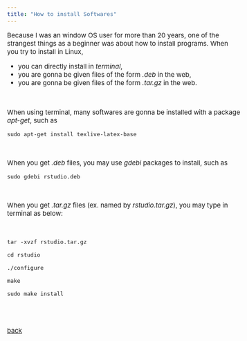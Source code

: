 ```yaml
---
title: "How to install Softwares"
---
```


<style type="text/css">

body, td {
   font-size: 15px;
}
pre {
  font-size: 15px
}
</style>


Because I was an window OS user for more than 20 years, one of the strangest things as a beginner was about how to install programs. When you try to install in Linux,

- you can directly install in *terminal*,
- you are gonna be given files of the form *.deb* in the web,
- you are gonna be given files of the form *.tar.gz* in the web. 

<br>

When using terminal, many softwares are gonna be installed with a package *apt-get*, such as 

$\texttt{sudo apt-get install texlive-latex-base}$

<br>

When you get *.deb* files, you may use *gdebi* packages to install, such as

$\texttt{sudo gdebi rstudio.deb}$

<br>

When you get *.tar.gz* files (ex. named by *rstudio.tar.gz*), you may type in terminal as below:

<br>

$\texttt{tar -xvzf rstudio.tar.gz}$

$\texttt{cd rstudio}$

$\texttt{./configure}$

$\texttt{make}$

$\texttt{sudo make install}$

<br>
<br>    

[back](../linux.html)